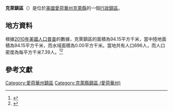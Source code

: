 {{noteTA
|G1=USState
|G2=地名
|G3=Unit
}}
{{Infobox settlement
|official_name            = 克萊鎮區
|native_name = Clay Township
|settlement_type          = [[行政鎮區|行政鎮區]]
|image_skyline            = 
|imagesize                = 
|image_map                = Map highlighting Clay Township, Clay County, Iowa.svg
|mapsize                  = 250px
|pushpin_map  =USA Iowa
|pushpin_label = 克萊鎮區
|pushpin_label_position   = top
|pushpin_map_caption      = 克萊鎮區在愛荷華州的位置
|subdivision_type         = [[世界政區索引|國家]]
|subdivision_type1        = [[美国州份|州份]]
|subdivision_type2        = [[愛荷華州行政区划|縣]]
|subdivision_name         = [[美国|美国]]
|subdivision_name1        = [[愛荷華州|愛荷華州]]
|subdivision_name2        = [[克萊縣_(愛荷華州)|克萊縣]]
|elevation_ft             = 1401
|elevation_m              = 427
|timezone                 = [[北美中部時區|北美中部時區]]
|area_total_km2           = 94.15
|area_land_km2            = 94.15
|area_water_km2           = 0.00
|area_total_sq_mi         = 
|area_land_sq_mi          = 
|area_water_sq_mi         = 
|population_as_of         = [[2010年美國人口普查|2010]]
|population_footnotes     = 
|population_total         = 696
|population_density_km2   = auto
|population_density_sq_mi = auto
|utc_offset               = -6
|coordinates              = {{coord|43|02|27|N|91|19|39|W|type:city_region:US-AL_source:GNS-enwiki|display=inline,title}}
| coor_pinpoint           = 
| coordinates_footnotes   = 
|timezone_DST             = CDT
|utc_offset_DST           = -5
|postal_code_type         = [[美國郵區編號|郵區編號]]
|postal_code              = 
|area_code                = {{link-en|电话区号563|Area code 563|563}}
|blank_name = [[地名信息系统|GNIS ID]]
|blank_info = 467602
}}
'''克萊鎮區'''（{{lang-en|Clay Township}}）是位於[[美國|美國]][[愛荷華州|愛荷華州]][[克萊縣_(愛荷華州)|克萊縣]]的一個[[行政鎮區|行政鎮區]]。

== 地方資料 ==
根據[[2010年美國人口普查|2010年美國人口普查]]的數據，克萊鎮區的面積為94.15平方千米，當中陸地面積為94.15平方千米，而水域面積為0.00平方千米。當地共有人口696人，而人口密度為每平方千米7.39人。<ref name="GR8">{{cite web|url=http://factfinder2.census.gov|publisher=[[美国人口调查局|美国人口调查局]]|accessdate=2011-05-14|title=American FactFinder|archive-date=2013-09-11|archive-url=https://web.archive.org/web/20130911234518/http://factfinder2.census.gov/|dead-url=no}}</ref><ref>{{cite web|url=https://www.citypopulation.de/en/usa/iowa/admin/|title=USA: Iowa (Counties and Townships) - City Population}}</ref>

== 參考文獻 ==
{{reflist}}

{{克萊縣 (愛荷華州)}}

{{DEFAULTSORT:Clay Township}}
[[Category:愛荷華州鎮區|Category:愛荷華州鎮區]]
[[Category:克萊縣鎮區_(愛荷華州)|Category:克萊縣鎮區 (愛荷華州)]]

{{Iowa-geo-stub}}